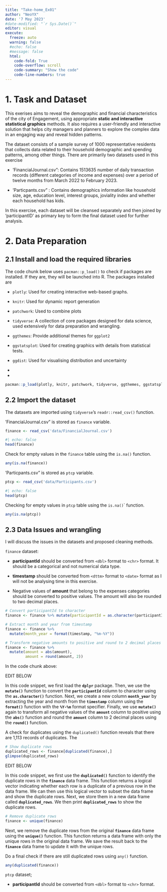 ```yaml
---
title: "Take-home_Ex01"
author: "NeoYX"
date: '7 May 2023'
#date-modified: "`r Sys.Date()`"
editor: visual
execute: 
  freeze: auto
  warning: false
  #echo: false
  #message: false
  html:
    code-fold: True
    code-overflow: scroll
    code-summary: "Show the code"
    code-line-numbers: true
---
```


# 1. Task and Dataset

This exerises aims to reveal the demographic and financial characteristics of the city of Engagement, using appropriate **static and interactive statistical graphics** methods. It also requires a user-friendly and interactive solution that helps city managers and planners to explore the complex data in an engaging way and reveal hidden patterns.

The dataset consists of a sample survey of 1000 representative residents that collects data related to their household demographic and spending patterns, among other things. There are primarily two datasets used in this exercise

-   'FinancialJournal.csv": Contains 1513635 number of daily transaction records (different categories of income and expenses) over a period of twelve months from March 2022 to February 2023.

<!-- -->

-   'Particpants.csv" : Contains demographics information like household size, age, education level, interest groups, joviality index and whether each household has kids.

In this exercise, each dataset will be cleansed separately and then joined by 'participantID' as primary key to form the final dataset used for further analysis.

# 

# 2. Data Preparation

## 2.1 Install and load the required libraries

The code chunk below uses `pacman::p_load()` to check if packages are installed. If they are, they will be launched into R. The packages installed are

-   `plotly`: Used for creating interactive web-based graphs.

-   `knitr`: Used for dynamic report generation

-   `patchwork`: Used to combine plots

-   `tidyverse`: A collection of core packages designed for data science, used extensively for data preparation and wrangling.

-   `ggthemes`: Provide additional themes for `ggplot2`

-   `ggstatsplot`: Used for creating graphics with details from statistical tests.

-   `ggdist`: Used for visualising distribution and uncertainty

-   

-   

```r
pacman::p_load(plotly, knitr, patchwork, tidyverse, ggthemes, ggstatsplot, ggdist, png, gifski, nortest)
```

## 2.2 Import the dataset

The datasets are imported using `tidyverse`'s `readr::read_csv()` function.

'FinancialJournal.csv" is stored as `finance` variable.

```r
finance <- read_csv('data/FinancialJournal.csv')
```

```r
#| echo: false
head(finance)
```

Check for empty values in the `finance` table using the `is.na()` function.

```r
any(is.na(finance))
```

'Particpants.csv" is stored as `ptcp` variable.

```r
ptcp <- read_csv('data/Participants.csv')
```

```r
#| echo: false
head(ptcp)
```

Checking for empty values in `ptcp` table using the `is.na()`\` function.

```r
any(is.na(ptcp))
```

## 2.3 Data Issues and wrangling

I will discuss the issues in the datasets and proposed cleaning methods.

`finance` dataset:

-   **participantId** should be converted from `<dbl>` format to `<chr>` format. It should be a categorical and not numerical data type.

-   **timestamp** should be converted from `<dttm>` format to `<date>` format as I will not be analysing time in this exercise.

-   Negative values of **amount** that belong to the expenses categories should be converted to positive values. The amount will also be rounded to two decimal places.

```r

# Convert participantId to character
finance <- finance %>% mutate(participantId = as.character(participantId))

# Extract month and year from timestamp
finance <- finance %>% 
  mutate(month_year = format(timestamp, "%m-%Y"))

# Transform negative amounts to positive and round to 2 decimal places
finance <- finance %>% 
  mutate(amount = abs(amount),
         amount = round(amount, 2))

```

In the code chunk above:

EDIT BELOW

In this code snippet, we first load the **`dplyr`** package. Then, we use the **`mutate()`** function to convert the **`participantId`** column to character using the **`as.character()`** function. Next, we create a new column **`month_year`** by extracting the year and month from the **`timestamp`** column using the **`format()`** function with the **`%Y-%m`** format specifier. Finally, we use **`mutate()`** again to transform all negative values of the **`amount`** column to positive using the **`abs()`** function and round the **`amount`** column to 2 decimal places using the **`round()`** function.

A check for duplicates using the `duplicated()` function reveals that there are 1,113 records of duplicates. The

```r
# Show duplicate rows
duplicated_rows <- finance[duplicated(finance),]
glimpse(duplicated_rows)
```

EDIT BELOW

In this code snippet, we first use the **`duplicated()`** function to identify the duplicate rows in the **`finance`** data frame.
This function returns a logical vector indicating whether each row is a duplicate of a previous row in the data frame. We can then use this logical vector to subset the data frame and show the duplicate rows.
Next, we store them in a new data frame called **`duplicated_rows`**. We then print **`duplicated_rows`** to show the duplicate rows.

```r
# Remove duplicate rows
finance <- unique(finance)
```

Next, we remove the duplicate rows from the original **`finance`** data frame using the **`unique()`** function. This function returns a data frame with only the unique rows in the original data frame. We save the result back to the **`finance`** data frame to update it with the unique rows.

Do a final check if there are still duplicated rows using `any()` function.

```r
any(duplicated(finance))
```

`ptcp` dataset;

-   **participantId** should be converted from `<dbl>` format to `<chr>` format.
